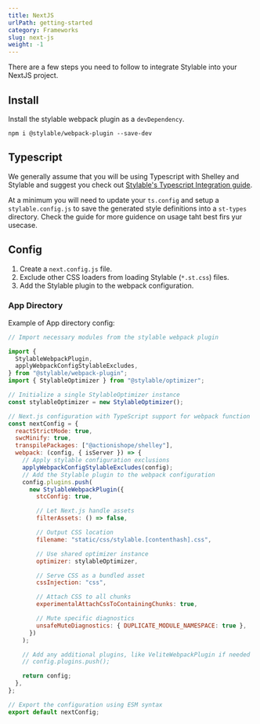 ```yaml
---
title: NextJS
urlPath: getting-started
category: Frameworks
slug: next-js
weight: -1
---
```


There are a few steps you need to follow to integrate Stylable into your NextJS project.

## Install

Install the stylable webpack plugin as a `devDependency`.

```
npm i @stylable/webpack-plugin --save-dev
```

## Typescript

We generally assume that you will be using Typescript with Shelley and Stylable and suggest you check out [Stylable's Typescript Integration guide](https://stylable.io/docs/getting-started/typescript-integration).

At a minimum you will need to update your `ts.config` and setup a `stylable.config.js` to save the generated style definitions into a `st-types` directory. Check the guide for more guidence on usage taht best firs yur usecase.

## Config

1. Create a `next.config.js` file.
2. Exclude other CSS loaders from loading Stylable (`*.st.css`) files.
3. Add the Stylable plugin to the webpack configuration.

### App Directory

Example of App directory config:

```js
// Import necessary modules from the stylable webpack plugin

import {
  StylableWebpackPlugin,
  applyWebpackConfigStylableExcludes,
} from "@stylable/webpack-plugin";
import { StylableOptimizer } from "@stylable/optimizer";

// Initialize a single StylableOptimizer instance
const stylableOptimizer = new StylableOptimizer();

// Next.js configuration with TypeScript support for webpack function
const nextConfig = {
  reactStrictMode: true,
  swcMinify: true,
  transpilePackages: ["@actionishope/shelley"],
  webpack: (config, { isServer }) => {
    // Apply stylable configuration exclusions
    applyWebpackConfigStylableExcludes(config);
    // Add the Stylable plugin to the webpack configuration
    config.plugins.push(
      new StylableWebpackPlugin({
        stcConfig: true,

        // Let Next.js handle assets
        filterAssets: () => false,

        // Output CSS location
        filename: "static/css/stylable.[contenthash].css",

        // Use shared optimizer instance
        optimizer: stylableOptimizer,

        // Serve CSS as a bundled asset
        cssInjection: "css",

        // Attach CSS to all chunks
        experimentalAttachCssToContainingChunks: true,

        // Mute specific diagnostics
        unsafeMuteDiagnostics: { DUPLICATE_MODULE_NAMESPACE: true },
      })
    );

    // Add any additional plugins, like VeliteWebpackPlugin if needed
    // config.plugins.push();

    return config;
  },
};

// Export the configuration using ESM syntax
export default nextConfig;
```
